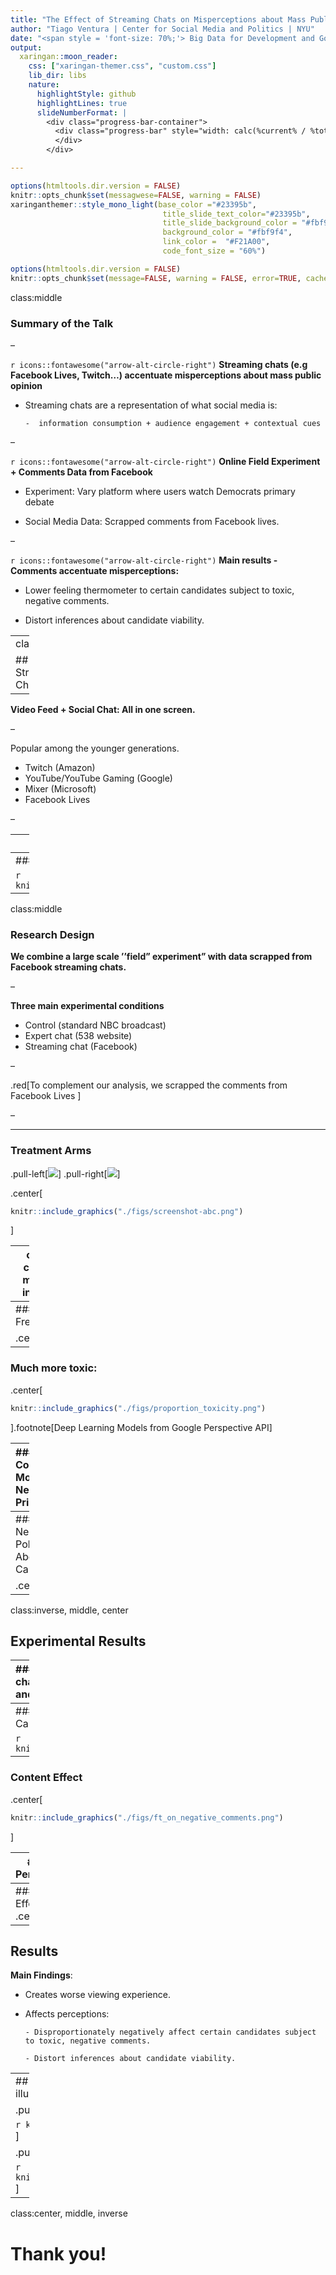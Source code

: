 ```yaml
---
title: "The Effect of Streaming Chats on Misperceptions about Mass Public Opinion"
author: "Tiago Ventura | Center for Social Media and Politics | NYU"
date: "<span style = 'font-size: 70%;'> Big Data for Development and Governance, 10/21/2022 </span> <br><br> <span style = 'font-size: 70%; font-style: italic'> Joint work with  Kevin Munger, Katherine McCabe, Victory Asbury and Keng-Chi Chang </span>"
output:
  xaringan::moon_reader:
    css: ["xaringan-themer.css", "custom.css"]
    lib_dir: libs
    nature:
      highlightStyle: github
      highlightLines: true
      slideNumberFormat: |
        <div class="progress-bar-container">
          <div class="progress-bar" style="width: calc(%current% / %total% * 100%);">
          </div>
        </div>

---
```


```r
options(htmltools.dir.version = FALSE)
knitr::opts_chunk$set(messagwese=FALSE, warning = FALSE)
xaringanthemer::style_mono_light(base_color ="#23395b", 
                                  title_slide_text_color="#23395b", 
                                  title_slide_background_color = "#fbf9f4", 
                                  background_color = "#fbf9f4", 
                                  link_color =  "#F21A00", 
                                  code_font_size = "60%")

options(htmltools.dir.version = FALSE)
knitr::opts_chunk$set(message=FALSE, warning = FALSE, error=TRUE, cache=TRUE)
``` 

class:middle

### Summary of the Talk

--

`r icons::fontawesome("arrow-alt-circle-right")` **Streaming chats (e.g Facebook Lives, Twitch...) accentuate misperceptions about mass public opinion**

- Streaming chats are a representation of what social media is: 

      -  information consumption + audience engagement + contextual cues

--

`r icons::fontawesome("arrow-alt-circle-right")` **Online Field Experiment + Comments Data from Facebook**

- Experiment: Vary platform where users watch Democrats primary debate

- Social Media Data: Scrapped comments from Facebook lives.

--

`r icons::fontawesome("arrow-alt-circle-right")` **Main results - Comments accentuate misperceptions:** 

  - Lower feeling thermometer to certain candidates subject to toxic, negative comments.
      
  - Distort inferences about candidate viability.

---
class:middle

## Streaming Chats

--

**Video Feed + Social Chat: All in one screen.**

--

Popular among the younger generations.

- Twitch (Amazon)
- YouTube/YouTube Gaming (Google)
- Mixer (Microsoft)
- Facebook Lives

--

---
## Political Debates

![](./figs/genelectionabc.png)


---
### Bolsonaro's Facebook Lives

```r
knitr::include_graphics("./figs/bolso.png")
```

---
class:middle

### Research Design

**We combine a large scale ''field" experiment" with data scrapped from Facebook streaming chats.**

--

**Three main experimental conditions**

- Control (standard NBC broadcast)
- Expert chat (538 website)
- Streaming chat (Facebook)

--

.red[To complement our analysis, we scrapped the comments from Facebook Lives ]

--

---

### Treatment Arms

.pull-left[![](./figs/screenshot-fbblurcopy.png)]
.pull-right[![](./figs/screenshot-538-blurcopy.png)]

.center[

```r
knitr::include_graphics("./figs/screenshot-abc.png")
```

]

---
class: center, middle, inverse

## Understanding comments on streaming chats.

---
### High Frequency


.center[
```r
knitr::include_graphics("./figs/freq-bind.png")
```
]
---
### Much more toxic:

.center[
```r
knitr::include_graphics("./figs/proportion_toxicity.png")
```
].footnote[Deep Learning Models from Google Perspective API]

---
### Contains Mostly Negative Primes

.center[
```r
knitr::include_graphics("./figs/topics_3by_cand.png")
```
]

---
### Mostly Negative Polarity About the Candidates

.center[
```r
knitr::include_graphics("./figs/polarity_candidates.png")
```
]

---
class:inverse, middle, center

## Experimental Results

---
### Subjective Well-Being
.center[
Facebook chat somewhat less informative, enjoyable, and engaging
```r
knitr::include_graphics("./figs/frequencyplot.png")
```
]

---
### Feeling Thermomethers about the Candidates

```r
knitr::include_graphics("./figs/ftplot.png")
```

---
### Content Effect
.center[
```r
knitr::include_graphics("./figs/ft_on_negative_comments.png")
```
]


---
### Poll Performance

```r
knitr::include_graphics("./figs/pollplot.png")
```

---
### Context Effect
.center[
```r
knitr::include_graphics("./figs/polls_on_positive_comments.png")
```
]

---
## Results

**Main Findings**:

- Creates worse viewing experience.

- Affects perceptions: 

      - Disproportionately negatively affect certain candidates subject to toxic, negative comments.
      
      - Distort inferences about candidate viability.

---
## Next steps: contextual cues and majority illusion. 

.pull-left[

```r
knitr::include_graphics("./figs/tweet.png")
```
]

.pull-right[

```r
knitr::include_graphics("./figs/qttweet.png")
```
]

---
class:center, middle, inverse

# Thank you!

